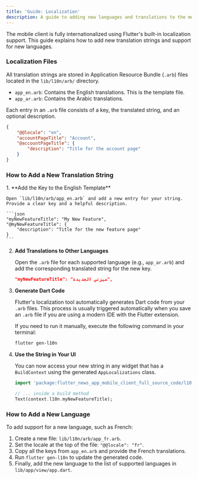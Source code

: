```yaml
---
title: 'Guide: Localization'
description: A guide to adding new languages and translations to the mobile client.
---
```


The mobile client is fully internationalized using Flutter's built-in localization support. This guide explains how to add new translation strings and support for new languages.

### Localization Files

All translation strings are stored in Application Resource Bundle (`.arb`) files located in the `lib/l10n/arb/` directory.

-   `app_en.arb`: Contains the English translations. This is the template file.
-   `app_ar.arb`: Contains the Arabic translations.

Each entry in an `.arb` file consists of a key, the translated string, and an optional description.

```json title="lib/l10n/arb/app_en.arb"
{
    "@@locale": "en",
    "accountPageTitle": "Account",
    "@accountPageTitle": {
        "description": "Title for the account page"
    }
}
```

### How to Add a New Translation String

<Steps>
1.  **Add the Key to the English Template**

    Open `lib/l10n/arb/app_en.arb` and add a new entry for your string. Provide a clear key and a helpful description.

    ```json
    "myNewFeatureTitle": "My New Feature",
    "@myNewFeatureTitle": {
        "description": "Title for the new feature page"
    }
    ```

2.  **Add Translations to Other Languages**

    Open the `.arb` file for each supported language (e.g., `app_ar.arb`) and add the corresponding translated string for the new key.

    ```json
    "myNewFeatureTitle": "ميزتي الجديدة",
    ```

3.  **Generate Dart Code**

    Flutter's localization tool automatically generates Dart code from your `.arb` files. This process is usually triggered automatically when you save an `.arb` file if you are using a modern IDE with the Flutter extension.

    If you need to run it manually, execute the following command in your terminal:
    ```bash
    flutter gen-l10n
    ```

4.  **Use the String in Your UI**

    You can now access your new string in any widget that has a `BuildContext` using the generated `AppLocalizations` class.

    ```dart
    import 'package:flutter_news_app_mobile_client_full_source_code/l10n/l10n.dart';

    // ... inside a build method
    Text(context.l10n.myNewFeatureTitle);
    ```

</Steps>

### How to Add a New Language

To add support for a new language, such as French:
1.  Create a new file: `lib/l10n/arb/app_fr.arb`.
2.  Set the locale at the top of the file: `"@@locale": "fr"`.
3.  Copy all the keys from `app_en.arb` and provide the French translations.
4.  Run `flutter gen-l10n` to update the generated code.
5.  Finally, add the new language to the list of supported languages in `lib/app/view/app.dart`.

